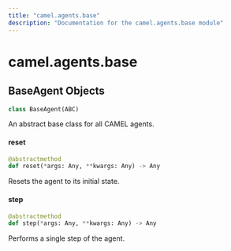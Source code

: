 ```yaml
---
title: "camel.agents.base"
description: "Documentation for the camel.agents.base module"
---
```


<a id="camel.agents.base"></a>

# camel.agents.base

<a id="camel.agents.base.BaseAgent"></a>

## BaseAgent Objects

```python
class BaseAgent(ABC)
```

An abstract base class for all CAMEL agents.

<a id="camel.agents.base.BaseAgent.reset"></a>

#### reset

```python
@abstractmethod
def reset(*args: Any, **kwargs: Any) -> Any
```

Resets the agent to its initial state.

<a id="camel.agents.base.BaseAgent.step"></a>

#### step

```python
@abstractmethod
def step(*args: Any, **kwargs: Any) -> Any
```

Performs a single step of the agent.

